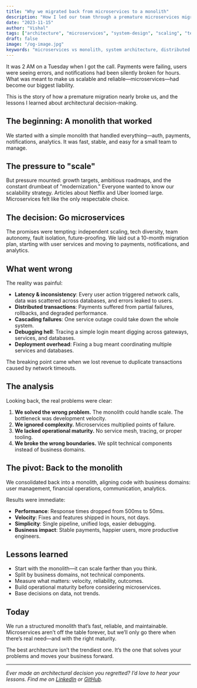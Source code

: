 ```yaml
---
title: "Why we migrated back from microservices to a monolith"
description: "How I led our team through a premature microservices migration and the lessons learned. A deep dive into architectural decision-making, system design, and when to choose monoliths over microservices."
date: "2023-11-15"
author: "Vishal"
tags: ["architecture", "microservices", "system-design", "scaling", "technical-leadership", "monolith", "distributed-systems", "engineering-management"]
draft: false
image: "/og-image.jpg"
keywords: "microservices vs monolith, system architecture, distributed systems, technical leadership, system design, scaling architecture, startup engineering"
---
```


It was 2 AM on a Tuesday when I got the call. Payments were failing, users were seeing errors, and notifications had been silently broken for hours. What was meant to make us scalable and reliable—microservices—had become our biggest liability.  

This is the story of how a premature migration nearly broke us, and the lessons I learned about architectural decision-making.  

## The beginning: A monolith that worked  
We started with a simple monolith that handled everything—auth, payments, notifications, analytics. It was fast, stable, and easy for a small team to manage.  

## The pressure to "scale"  
But pressure mounted: growth targets, ambitious roadmaps, and the constant drumbeat of "modernization." Everyone wanted to know our scalability strategy. Articles about Netflix and Uber loomed large. Microservices felt like the only respectable choice.  

## The decision: Go microservices  
The promises were tempting: independent scaling, tech diversity, team autonomy, fault isolation, future-proofing. We laid out a 10-month migration plan, starting with user services and moving to payments, notifications, and analytics.  

## What went wrong  
The reality was painful:  

- **Latency & inconsistency**: Every user action triggered network calls, data was scattered across databases, and errors leaked to users.  
- **Distributed transactions**: Payments suffered from partial failures, rollbacks, and degraded performance.  
- **Cascading failures**: One service outage could take down the whole system.  
- **Debugging hell**: Tracing a simple login meant digging across gateways, services, and databases.  
- **Deployment overhead**: Fixing a bug meant coordinating multiple services and databases.  

The breaking point came when we lost revenue to duplicate transactions caused by network timeouts.  

## The analysis  
Looking back, the real problems were clear:  

1. **We solved the wrong problem.** The monolith could handle scale. The bottleneck was development velocity.  
2. **We ignored complexity.** Microservices multiplied points of failure.  
3. **We lacked operational maturity.** No service mesh, tracing, or proper tooling.  
4. **We broke the wrong boundaries.** We split technical components instead of business domains.  

## The pivot: Back to the monolith  
We consolidated back into a monolith, aligning code with business domains: user management, financial operations, communication, analytics.  

Results were immediate:  
- **Performance**: Response times dropped from 500ms to 50ms.  
- **Velocity**: Fixes and features shipped in hours, not days.  
- **Simplicity**: Single pipeline, unified logs, easier debugging.  
- **Business impact**: Stable payments, happier users, more productive engineers.  

## Lessons learned  
- Start with the monolith—it can scale farther than you think.  
- Split by business domains, not technical components.  
- Measure what matters: velocity, reliability, outcomes.  
- Build operational maturity before considering microservices.  
- Base decisions on data, not trends.  

## Today  
We run a structured monolith that’s fast, reliable, and maintainable. Microservices aren’t off the table forever, but we’ll only go there when there’s real need—and with the right maturity.  

The best architecture isn’t the trendiest one. It’s the one that solves your problems and moves your business forward.  

---  
*Ever made an architectural decision you regretted? I’d love to hear your lessons. Find me on [LinkedIn](https://www.linkedin.com/in/kvishalv) or [GitHub](https://github.com/kvishalv).*  
